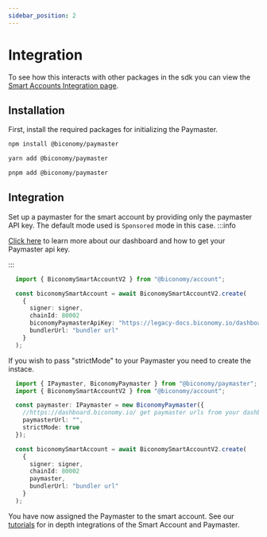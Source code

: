 ```yaml
---
sidebar_position: 2
---
```


# Integration

To see how this interacts with other packages in the sdk you can view the [Smart Accounts Integration page](/Account/integration).

## Installation

First, install the required packages for initializing the Paymaster.


<Tabs>
<TabItem value="js" label="npm">

```bash
npm install @biconomy/paymaster
```

</TabItem>
<TabItem value="py" label="yarn">

```bash
yarn add @biconomy/paymaster
```

</TabItem>
<TabItem value="java" label="pnpm">

```bash
pnpm add @biconomy/paymaster
```

</TabItem>
</Tabs>

## Integration

Set up a paymaster for the smart account by providing only the paymaster API key. The default mode used is `Sponsored` mode in this case.
:::info

[Click here](/dashboard/paymaster) to learn more about our dashboard and how to get your Paymaster api key.

:::

```typescript
  import { BiconomySmartAccountV2 } from "@biconomy/account";

  const biconomySmartAccount = await BiconomySmartAccountV2.create(
    {
      signer: signer,
      chainId: 80002
      biconomyPaymasterApiKey: "https://legacy-docs.biconomy.io/dashboard/paymaster"
      bundlerUrl: "bundler url"
    }
  );
```

If you wish to pass "strictMode" to your Paymaster you need to create the instace.

```typescript
  import { IPaymaster, BiconomyPaymaster } from "@biconomy/paymaster";
  import { BiconomySmartAccountV2 } from "@biconomy/account";

  const paymaster: IPaymaster = new BiconomyPaymaster({
    //https://dashboard.biconomy.io/ get paymaster urls from your dashboard
    paymasterUrl: "",
    strictMode: true
  });

  const biconomySmartAccount = await BiconomySmartAccountV2.create(
    {
      signer: signer,
      chainId: 80002
      paymaster,
      bundlerUrl: "bundler url"
    }
  );
```

You have now assigned the Paymaster to the smart account. See our [tutorials](/tutorials) for in depth integrations of the Smart Account and Paymaster.
